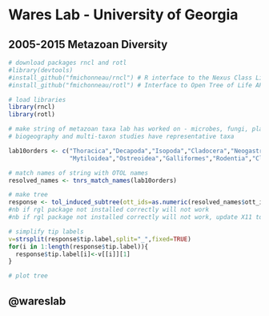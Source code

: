 Wares Lab - University of Georgia
========================================================

## 2005-2015 Metazoan Diversity

```r

# download packages rncl and rotl
#library(devtools)
#install_github("fmichonneau/rncl") # R interface to the Nexus Class Library
#install_github("fmichonneau/rotl") # Interface to Open Tree of Life API

# load libraries
library(rncl)
library(rotl)

# make string of metazoan taxa lab has worked on - microbes, fungi, plants, parasites excluded
# biogeography and multi-taxon studies have representative taxa

lab10orders <- c("Thoracica","Decapoda","Isopoda","Cladocera","Neogastropoda","Unionoidea",
                 "Mytiloidea","Ostreoidea","Galliformes","Rodentia","Clupeiformes","Cypriniformes",

# match names of string with OTOL names
resolved_names <- tnrs_match_names(lab10orders)

# make tree
response <- tol_induced_subtree(ott_ids=as.numeric(resolved_names$ott_id), parser="phytools")
#nb if rgl package not installed correctly will not work
#nb if rgl package not installed correctly will not work, update X11 to XQuartz all good!

# simplify tip labels
v=strsplit(response$tip.label,split="_",fixed=TRUE)
for(i in 1:length(response$tip.label)){
  response$tip.label[i]<-v[[i]][1]
}

# plot tree

```

## @wareslab

